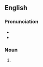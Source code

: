 ==English==

===Pronunciation===
* {{IPA|en|/kɹɪpts/}}
* {{rhymes|en|ɪpts|s=1}}

===Noun===
{{head|en|noun form}}

# {{plural of|en|crypt}}